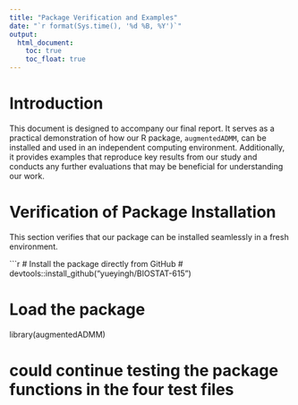 ```yaml
---
title: "Package Verification and Examples"
date: "`r format(Sys.time(), '%d %B, %Y')`"
output: 
  html_document:
    toc: true
    toc_float: true
---
```


# Introduction

This document is designed to accompany our final report. It serves as a practical demonstration of how our R package, `augmentedADMM`, can be installed and used in an independent computing environment. Additionally, it provides examples that reproduce key results from our study and conducts any further evaluations that may be beneficial for understanding our work.

# Verification of Package Installation

This section verifies that our package can be installed seamlessly in a fresh environment.

```r
# Install the package directly from GitHub
# devtools::install_github("yueyingh/BIOSTAT-615")

# Load the package
library(augmentedADMM)

# could continue testing the package functions in the four test files